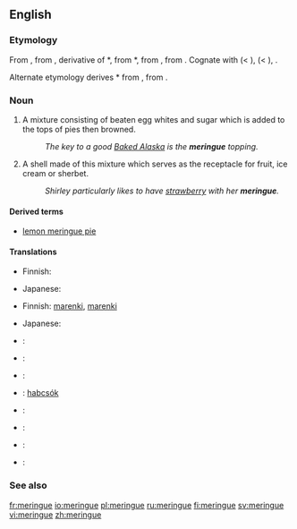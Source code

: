 ==English==

===Etymology===
From {{etyl|fr}} {{term|meringue|lang=fr}}, from {{etyl|dum}} {{term|meringue||light evening meal|lang=dum}}, derivative of {{etyl|dum}} *{{term||meren|to dip or soak bread|lang=dum}}, from {{etyl|odt}} *{{term||meren|lang=odt}}, from {{proto|Germanic|marjanan|to grind, pound|lang=en}}, from {{proto|Indo-European|mer-|to rub, pack|lang=en}}. Cognate with {{etyl|gml|-}} {{term|meringe|lang=gml}} (< {{term|mern||to dip bread in wine|lang=gml}}), {{etyl|gmh|-}} {{term|merunge|lang=gmh}} (< {{term|meren|mëren|to soak bread in wine or water for dinner|lang=gmh}}), {{etyl|ang|-}} {{term|merian||to purify, cleanse, test|lang=ang}}.

Alternate etymology derives {{etyl|odt}} *{{term||meren|lang=odt}} from {{proto|Germanic|marhin|soup of bread and wine or water|lang=en}}, from {{proto|Indo-European|mark-||merk-|wet|lang=en}}.

===Noun===
{{en-noun|s|-}}

# A mixture consisting of beaten egg whites and sugar which is added to the tops of pies then browned.
#: ''The key to a good [[Baked Alaska]] is the '''meringue''' topping.''
# A shell made of this mixture which serves as the receptacle for fruit, ice cream or sherbet.
#: ''Shirley particularly likes to have [[strawberry]] with her '''meringue'''.''

====Derived terms====
* [[lemon meringue pie]]

====Translations====
{{trans-top|mixture}}
* Finnish: {{t|fi|marenki}}
{{trans-mid}}
* Japanese: {{t|ja|メレンゲ|tr=merenge|sc=Jpan}}
{{trans-bottom}}

{{trans-top|shell}}
* Finnish: [[marenki#Finnish|marenki]]{{t|fi|kuppi}},  [[marenki#Finnish|marenki]]{{t|fi|pohja}}
{{trans-mid}}
* Japanese: {{t|ja|メレンゲ|tr=merenge|sc=Jpan}}
{{trans-bottom}}

{{ttbc-top|}}
* {{ttbc|Danish}}: {{t|da|marengs}}
* {{ttbc|French}}: {{t+|fr|meringue|f}}
* {{ttbc|German}}: {{t+|de|Baiser|n}}
* {{ttbc|Hungarian}}: [[habcsók]]
{{checktrans-mid}}
* {{ttbc|Norwegian}}: {{t|no|marengs}}
* {{ttbc|Russian}}: {{t|ru|меренга|f|sc=Cyrl|tr=merénga}}
* {{ttbc|Spanish}}: {{t+|es|merengue}}
* {{ttbc|Swedish}}: {{t|sv|maräng|c}}
{{trans-bottom}}

===See also===
{{wikipedia}}

[[fr:meringue]]
[[io:meringue]]
[[pl:meringue]]
[[ru:meringue]]
[[fi:meringue]]
[[sv:meringue]]
[[vi:meringue]]
[[zh:meringue]]